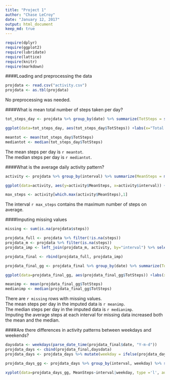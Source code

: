 ```yaml
---
title: "Project 1"
author: "Chase LeCroy"
date: "January 12, 2017"
output: html_document
keep_md: true
---
```

```r
require(dplyr)
require(ggplot2)
require(lubridate)
require(lattice)
require(knitr)
require(markdown)
```

####Loading and preprocessing the data  
```r
projdata <- read.csv("activity.csv")
projdata <- as.tbl(projdata)
```
No preprocessing was needed.  

####What is mean total number of steps taken per day?  
```r
tot_steps_day <- projdata %>% group_by(date) %>% summarize(TotSteps = sum(steps, na.rm=TRUE))

ggplot(data=tot_steps_day, aes(tot_steps_day$TotSteps)) +labs(x="Total Steps per Day", y="Count")+ geom_histogram()
```

``` r
meantot <- mean(tot_steps_day$TotSteps)
mediantot <- median(tot_steps_day$TotSteps)
```
The mean steps per day is `r meantot`.  
The median steps per day is `r mediantot`.  

####What is the average daily activity pattern?  
```r
activity <- projdata %>% group_by(interval) %>% summarize(MeanSteps = mean(steps, na.rm=TRUE))

ggplot(data=activity, aes(y=activity$MeanSteps, x=activity$interval)) + labs(x="Five Minute Interval", y="Average Steps per Interval")+ geom_line()

max_steps <- activity[which.max(activity$MeanSteps),1]
```
  
The interval `r max_steps` contains the maximum number of steps on average.  

####Imputing missing values  
```r
missing <- sum(is.na(projdata$steps))

projdata_full <- projdata %>% filter(!is.na(steps))
projdata_m <- projdata %>% filter(is.na(steps))
projdata_imp <- left_join(projdata_m, activity, by="interval") %>% select(date,interval, steps=MeanSteps)

projdata_final <- rbind(projdata_full, projdata_imp)

projdata_final_gg <- projdata_final %>% group_by(date) %>% summarize(TotSteps = sum(steps))

ggplot(data=projdata_final_gg, aes(projdata_final_gg$TotSteps)) +labs(x="Total Steps per Day", y="Count")+ geom_histogram()

meanimp <- mean(projdata_final_gg$TotSteps)
medianimp <- median(projdata_final_gg$TotSteps)
```

There are `r missing` rows with missing values.  
The mean steps per day in the imputed data is `r meanimp`.  
The median steps per day in the imputed data is `r medianimp`.  
Imputing the average steps at each interval for missing data increased both the mean and the median.  

####Are there differences in activity patterns between weekdays and weekends?  

``` r
daysdata <- weekdays(parse_date_time(projdata_final$date, "Y-m-d"))
projdata_days <- cbind(projdata_final,daysdata)
projdata_days <- projdata_days %>% mutate(weekday = ifelse(projdata_days$daysdata %in% c("Saturday", "Sunday"), "weekend", "weekday"))

projdata_days_gg <- projdata_days %>% group_by(interval, weekday) %>% summarize(MeanSteps = mean(steps)) 

xyplot(data=projdata_days_gg, MeanSteps~interval|weekday, type ='l', auto.key = T,layout=c(1,2), xlab="Interval",ylab="Mean Steps per Interval")
```

